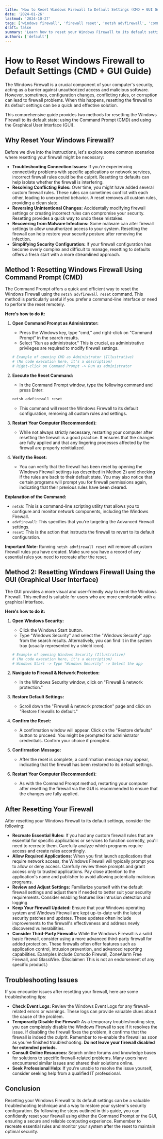 ```yaml
---
title: 'How to Reset Windows Firewall to Default Settings (CMD + GUI Guide)'
date: '2024-01-26'
lastmod: '2024-10-27'
tags: ['windows firewall', 'firewall reset', 'netsh advfirewall', 'command prompt', 'troubleshooting', 'security', 'windows 10', 'windows 11']
draft: false
summary: 'Learn how to reset your Windows Firewall to its default settings using the command prompt (netsh advfirewall reset) and the graphical user interface (GUI). This comprehensive guide provides step-by-step instructions for both methods, helping you troubleshoot firewall issues and restore your security configuration.'
authors: ['default']
---
```


# How to Reset Windows Firewall to Default Settings (CMD + GUI Guide)

The Windows Firewall is a crucial component of your computer's security, acting as a barrier against unauthorized access and malicious software. However, sometimes, configuration changes, conflicting rules, or corruption can lead to firewall problems. When this happens, resetting the firewall to its default settings can be a quick and effective solution.

This comprehensive guide provides two methods for resetting the Windows Firewall to its default state: using the Command Prompt (CMD) and using the Graphical User Interface (GUI).

## Why Reset Your Windows Firewall?

Before we dive into the instructions, let's explore some common scenarios where resetting your firewall might be necessary:

*   **Troubleshooting Connection Issues:** If you're experiencing connectivity problems with specific applications or network services, incorrect firewall rules could be the culprit. Resetting to defaults can help isolate whether the firewall is interfering.
*   **Resolving Conflicting Rules:**  Over time, you might have added several custom firewall rules. These rules can sometimes conflict with each other, leading to unexpected behavior. A reset removes all custom rules, providing a clean slate.
*   **Reversing Unintentional Changes:**  Accidentally modifying firewall settings or creating incorrect rules can compromise your security. Resetting provides a quick way to undo these mistakes.
*   **Recovering from Malware Infections:**  Some malware can alter firewall settings to allow unauthorized access to your system. Resetting the firewall can help restore your security posture after removing the infection.
*   **Simplifying Security Configuration:** If your firewall configuration has become overly complex and difficult to manage, resetting to defaults offers a fresh start with a more streamlined approach.

## Method 1: Resetting Windows Firewall Using Command Prompt (CMD)

The Command Prompt offers a quick and efficient way to reset the Windows Firewall using the `netsh advfirewall reset` command.  This method is particularly useful if you prefer a command-line interface or need to perform the reset remotely.

**Here's how to do it:**

1.  **Open Command Prompt as Administrator:**
    *   Press the Windows key, type "cmd," and right-click on "Command Prompt" in the search results.
    *   Select "Run as administrator." This is crucial, as administrative privileges are required to modify firewall settings.

    ```bash
    # Example of opening CMD as Administrator (Illustrative)
    # (No code execution here, it's a description)
    # Right-click on Command Prompt -> Run as administrator
    ```

2.  **Execute the Reset Command:**
    *   In the Command Prompt window, type the following command and press Enter:

    ```bash
    netsh advfirewall reset
    ```

    *   This command will reset the Windows Firewall to its default configuration, removing all custom rules and settings.

3.  **Restart Your Computer (Recommended):**
    *   While not always strictly necessary, restarting your computer after resetting the firewall is a good practice. It ensures that the changes are fully applied and that any lingering processes affected by the firewall are properly reinitialized.

4.  **Verify the Reset:**
    *   You can verify that the firewall has been reset by opening the Windows Firewall settings (as described in Method 2) and checking if the rules are back to their default state. You may also notice that certain programs will prompt you for firewall permissions again, indicating that their previous rules have been cleared.

**Explanation of the Command:**

*   `netsh`: This is a command-line scripting utility that allows you to configure and monitor network components, including the Windows Firewall.
*   `advfirewall`:  This specifies that you're targeting the Advanced Firewall settings.
*   `reset`: This is the action that instructs the firewall to revert to its default configuration.

**Important Note:** Running `netsh advfirewall reset` will remove all custom firewall rules you have created. Make sure you have a record of any essential rules you need to recreate after the reset.

## Method 2: Resetting Windows Firewall Using the GUI (Graphical User Interface)

The GUI provides a more visual and user-friendly way to reset the Windows Firewall. This method is suitable for users who are more comfortable with a graphical interface.

**Here's how to do it:**

1.  **Open Windows Security:**
    *   Click the Windows Start button.
    *   Type "Windows Security" and select the "Windows Security" app from the search results.  Alternatively, you can find it in the system tray (usually represented by a shield icon).

    ```bash
    # Example of opening Windows Security (Illustrative)
    # (No code execution here, it's a description)
    # Windows Start -> Type "Windows Security" -> Select the app
    ```

2.  **Navigate to Firewall & Network Protection:**
    *   In the Windows Security window, click on "Firewall & network protection."

3.  **Restore Default Settings:**
    *   Scroll down the "Firewall & network protection" page and click on "Restore firewalls to default."

4.  **Confirm the Reset:**
    *   A confirmation window will appear. Click on the "Restore defaults" button to proceed. You might be prompted for administrator credentials.  Confirm your choice if prompted.

5.  **Confirmation Message:**
    *   After the reset is complete, a confirmation message may appear, indicating that the firewall has been restored to its default settings.

6.  **Restart Your Computer (Recommended):**
    *   As with the Command Prompt method, restarting your computer after resetting the firewall via the GUI is recommended to ensure that the changes are fully applied.

## After Resetting Your Firewall

After resetting your Windows Firewall to its default settings, consider the following:

*   **Recreate Essential Rules:** If you had any custom firewall rules that are essential for specific applications or services to function correctly, you'll need to recreate them.  Carefully analyze which programs require access and create rules accordingly.
*   **Allow Required Applications:**  When you first launch applications that require network access, the Windows Firewall will typically prompt you to allow or deny access.  Carefully review these prompts and grant access only to trusted applications.  Pay close attention to the application's name and publisher to avoid allowing potentially malicious programs.
*   **Review and Adjust Settings:**  Familiarize yourself with the default firewall settings and adjust them if needed to better suit your security requirements. Consider enabling features like intrusion detection and logging.
*   **Keep Your Firewall Updated:** Ensure that your Windows operating system and Windows Firewall are kept up-to-date with the latest security patches and updates. These updates often include improvements to the firewall's effectiveness and address newly discovered vulnerabilities.
*   **Consider Third-Party Firewalls:** While the Windows Firewall is a solid basic firewall, consider using a more advanced third-party firewall for added protection. These firewalls often offer features such as application control, intrusion prevention, and advanced reporting capabilities. Examples include Comodo Firewall, ZoneAlarm Free Firewall, and GlassWire. (Disclaimer: This is not an endorsement of any specific product.)

## Troubleshooting Issues

If you encounter issues after resetting your firewall, here are some troubleshooting tips:

*   **Check Event Logs:**  Review the Windows Event Logs for any firewall-related errors or warnings. These logs can provide valuable clues about the cause of the problem.
*   **Temporarily Disable the Firewall:**  As a temporary troubleshooting step, you can completely disable the Windows Firewall to see if it resolves the issue. If disabling the firewall fixes the problem, it confirms that the firewall is indeed the culprit.  Remember to re-enable the firewall as soon as you've finished troubleshooting.  **Do not leave your firewall disabled for extended periods.**
*   **Consult Online Resources:**  Search online forums and knowledge bases for solutions to specific firewall-related problems. Many users have encountered similar issues and shared their solutions online.
*   **Seek Professional Help:** If you're unable to resolve the issue yourself, consider seeking help from a qualified IT professional.

## Conclusion

Resetting your Windows Firewall to its default settings can be a valuable troubleshooting technique and a way to restore your system's security configuration. By following the steps outlined in this guide, you can confidently reset your firewall using either the Command Prompt or the GUI, ensuring a secure and reliable computing experience. Remember to recreate essential rules and monitor your system after the reset to maintain optimal security.